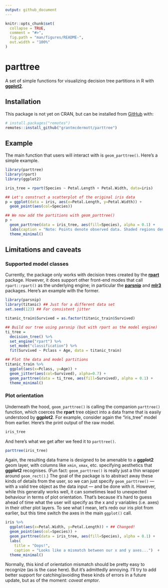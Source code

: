 ```yaml
---
output: github_document
---
```


<!-- README.md is generated from README.Rmd. Please edit that file -->

```r
knitr::opts_chunk$set(
  collapse = TRUE,
  comment = "#>",
  fig.path = "man/figures/README-",
  out.width = "100%"
)
```

# parttree

<!-- badges: start -->
<!-- badges: end -->

A set of simple functions for visualizing decision tree partitions in R with
[**ggplot2**](https://ggplot2.tidyverse.org/).

## Installation

This package is not yet on CRAN, but can be installed from [GitHub](https://github.com/) 
with:

``` r
# install.packages("remotes")
remotes::install_github("grantmcdermott/parttree")
```
## Example

The main function that users will interact with is `geom_parttree()`. Here's a
simple example.

```r
library(parttree)
library(rpart)
library(ggplot2)

iris_tree = rpart(Species ~ Petal.Length + Petal.Width, data=iris)

## Let's construct a scatterplot of the original iris data
p = ggplot(data = iris, aes(x=Petal.Length, y=Petal.Width)) +
  geom_point(aes(col=Species))

## We now add the partitions with geom_parttree()
p +  
  geom_parttree(data = iris_tree, aes(fill=Species), alpha = 0.1) +
  labs(caption = "Note: Points denote observed data. Shaded regions denote tree predictions.")  +
  theme_minimal()
```

## Limitations and caveats

### Supported model classes

Currently, the package only works with decision trees created by the 
[**rpart**](https://cran.r-project.org/web/packages/rpart/index.html) package. 
However, it does support other front-end modes that call `rpart::rpart()` as 
the underlying engine; in particular the
[**parsnip**](https://tidymodels.github.io/parsnip/) and 
[**mlr3**](https://mlr3.mlr-org.com/) packages. Here's an example with the 
former.

```r
library(parsnip)
library(titanic) ## Just for a different data set
set.seed(123) ## For consistent jitter

titanic_train$Survived = as.factor(titanic_train$Survived)

## Build our tree using parsnip (but with rpart as the model engine)
ti_tree =
  decision_tree() %>%
  set_engine("rpart") %>%
  set_mode("classification") %>%
  fit(Survived ~ Pclass + Age, data = titanic_train)

## Plot the data and model partitions
titanic_train %>%
  ggplot(aes(x=Pclass, y=Age)) +
  geom_jitter(aes(col=Survived), alpha=0.7) +
  geom_parttree(data = ti_tree, aes(fill=Survived), alpha = 0.1) +
  theme_minimal()
```

### Plot orientation

Underneath the hood, `geom_parttree()` is calling the companion `parttree()` 
function, which coerces the **rpart** tree object into a data frame that is 
easily understood by **ggplot2**. For example, consider again the "iris_tree" 
model from earlier. Here's the print output of the raw model.

```r
iris_tree
```

And here's what we get after we feed it to `parttree()`.

```r
parttree(iris_tree)
```

Again, the resulting data frame is designed to be amenable to a **ggplot2** geom
layer, with columns like `xmin`, `xmax`, etc. specifying aesthetics that 
**ggplot2** recognises. (Fun fact: `geom_parttree()` is really just a thin 
wrapper around `geom_rect()`.) The goal of the package is to abstract away these 
kinds of details 
from the user, so we can just specify `geom_parttree()` &mdash; with a valid
tree object as the data input &mdash; and be done with it. However, while this 
generally works well, it can sometimes lead to unexpected behaviour in terms of 
plot orientation. That's because it's hard to guess ahead of time what the user 
will specify as the x and y variables (i.e. axes) in their other plot layers. To 
see what I mean, let's redo our iris plot from earlier, but this time switch 
the axes in the main `ggplot()` call.

```r
iris %>%
  ggplot(aes(x=Petal.Width, y=Petal.Length)) + ## Changed!
  geom_point(aes(col=Species)) +  
  geom_parttree(data = iris_tree, aes(fill=Species), alpha = 0.1) +
  labs(
    title = "Oops!",
    caption = "Looks like a mismatch between our x and y axes...")  +
  theme_minimal()
```

Normally, this kind of orientation mismatch should be pretty easy to recognize
(as is the case here). But it's admittedly annoying. I'll try to add better 
support for catching/avoiding these kinds of errors in a future update, but as 
of the moment: *caveat emptor*.
